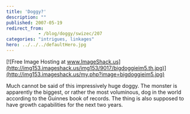 ```yaml
---
title: 'Doggy?'
description: ""
published: 2007-05-19
redirect_from: 
            - /blog/doggy/swizec/207
categories: "intrigues, linkages"
hero: ../../../defaultHero.jpg
---
```

[![Free Image Hosting at www.ImageShack.us](http://img153.imageshack.us/img153/9017/bigdoggieim5.th.jpg)](http://img153.imageshack.us/my.php?image=bigdoggieim5.jpg)

Much cannot be said of this impressively huge doggy. The monster is apparently the biggest, or rather the most voluminous, dog in the world according to the Guinnes book of records. The thing is also supposed to have growth capabilities for the next two years.

